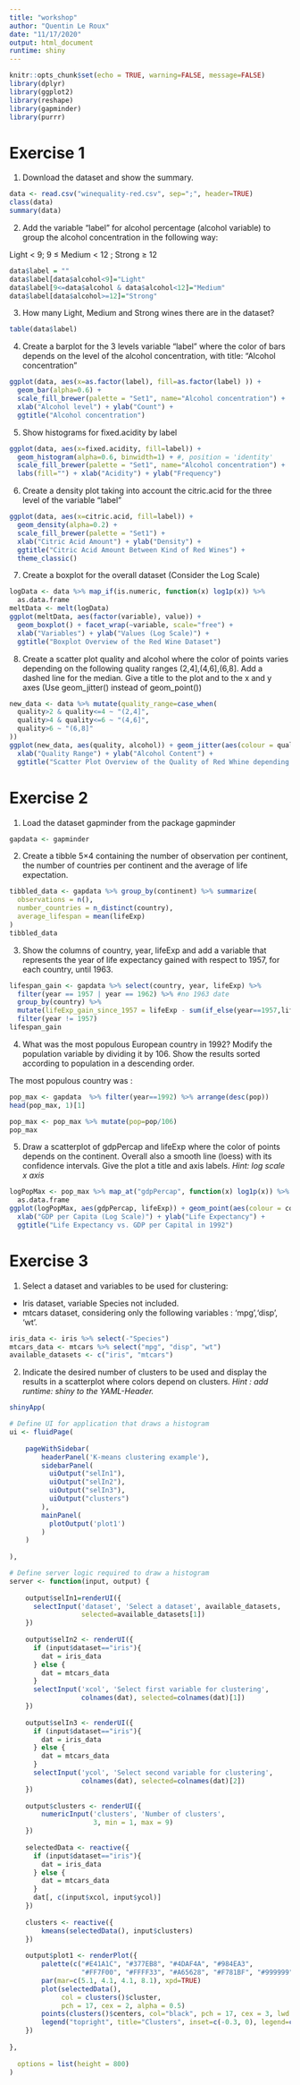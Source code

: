 ```yaml
---
title: "workshop"
author: "Quentin Le Roux"
date: "11/17/2020"
output: html_document
runtime: shiny
---
```


```r
knitr::opts_chunk$set(echo = TRUE, warning=FALSE, message=FALSE)
library(dplyr)
library(ggplot2)
library(reshape)
library(gapminder)
library(purrr)
```

# Exercise 1

1. Download the dataset and show the summary.

```r
data <- read.csv("winequality-red.csv", sep=";", header=TRUE)
class(data)
summary(data)
```

2. Add the variable “label” for alcohol percentage (alcohol variable) to group the alcohol concentration in the following way:

Light < 9; 9 ≤ Medium < 12 ; Strong ≥ 12

```r
data$label = ""
data$label[data$alcohol<9]="Light"
data$label[9<=data$alcohol & data$alcohol<12]="Medium"
data$label[data$alcohol>=12]="Strong"
```

3. How many Light, Medium and Strong wines there are in the dataset?

```r
table(data$label)
```

4. Create a barplot for the 3 levels variable “label” where the color of bars depends on the level of the alcohol concentration, with title: “Alcohol concentration”

```r
ggplot(data, aes(x=as.factor(label), fill=as.factor(label) )) +  
  geom_bar(alpha=0.6) +
  scale_fill_brewer(palette = "Set1", name="Alcohol concentration") +
  xlab("Alcohol level") + ylab("Count") + 
  ggtitle("Alcohol concentration")
```

5. Show histograms for fixed.acidity by label

```r
ggplot(data, aes(x=fixed.acidity, fill=label)) +
  geom_histogram(alpha=0.6, binwidth=1) + #, position = 'identity'
  scale_fill_brewer(palette = "Set1", name="Alcohol concentration") +
  labs(fill="") + xlab("Acidity") + ylab("Frequency")
```

6. Create a density plot taking into account the citric.acid for the three level of the variable “label”

```r
ggplot(data, aes(x=citric.acid, fill=label)) +
  geom_density(alpha=0.2) +
  scale_fill_brewer(palette = "Set1") +
  xlab("Citric Acid Amount") + ylab("Density") + 
  ggtitle("Citric Acid Amount Between Kind of Red Wines") + 
  theme_classic()
```

7. Create a boxplot for the overall dataset (Consider the Log Scale)

```r
logData <- data %>% map_if(is.numeric, function(x) log1p(x)) %>%
  as.data.frame
meltData <- melt(logData)
ggplot(meltData, aes(factor(variable), value)) +
  geom_boxplot() + facet_wrap(~variable, scale="free") + 
  xlab("Variables") + ylab("Values (Log Scale)") +
  ggtitle("Boxplot Overview of the Red Wine Dataset")

```

8. Create a scatter plot quality and alcohol where the color of points varies depending on the following quality ranges (2,4],(4,6],(6,8]. Add a dashed line for the median. Give a title to the plot and to the x and y axes (Use geom_jitter() instead of geom_point())

```r
new_data <- data %>% mutate(quality_range=case_when(
  quality>2 & quality<=4 ~ "(2,4]",
  quality>4 & quality<=6 ~ "(4,6]",
  quality>6 ~ "(6,8]"
))
ggplot(new_data, aes(quality, alcohol)) + geom_jitter(aes(colour = quality_range)) + 
  xlab("Quality Range") + ylab("Alcohol Content") +
  ggtitle("Scatter Plot Overview of the Quality of Red Whine depending on Alcohol") + stat_summary(fun.y=median, geom="line", colour="black", linetype=2)
```


# Exercise 2

1. Load the dataset gapminder from the package gapminder

```r
gapdata <- gapminder
```

2. Create a tibble 5×4 containing the number of observation per continent, the number of countries per continent and the average of life expectation.

```r
tibbled_data <- gapdata %>% group_by(continent) %>% summarize(
  observations = n(),
  number_countries = n_distinct(country),
  average_lifespan = mean(lifeExp)
)
tibbled_data
```

3. Show the columns of country, year, lifeExp and add a variable that represents the year of life expectancy gained with respect to 1957, for each country, until 1963.

```r
lifespan_gain <- gapdata %>% select(country, year, lifeExp) %>%
  filter(year == 1957 | year == 1962) %>% #no 1963 date
  group_by(country) %>%
  mutate(lifeExp_gain_since_1957 = lifeExp - sum(if_else(year==1957,lifeExp,0))) %>%
  filter(year != 1957)
lifespan_gain
```

4. What was the most populous European country in 1992? Modify the population variable by dividing it by 106. Show the results sorted according to population in a descending order.

The most populous country was :
```r
pop_max <- gapdata  %>% filter(year==1992) %>% arrange(desc(pop))
head(pop_max, 1)[1]
```

```r
pop_max <- pop_max %>% mutate(pop=pop/106)
pop_max
```

5. Draw a scatterplot of gdpPercap and lifeExp where the color of points depends on the continent. Overall also a smooth line (loess) with its confidence intervals. Give the plot a title and axis labels. *Hint: log scale x axis*

```r
logPopMax <- pop_max %>% map_at("gdpPercap", function(x) log1p(x)) %>%
  as.data.frame
ggplot(logPopMax, aes(gdpPercap, lifeExp)) + geom_point(aes(colour = continent)) + geom_smooth(method = loess) + 
  xlab("GDP per Capita (Log Scale)") + ylab("Life Expectancy") +
  ggtitle("Life Expectancy vs. GDP per Capital in 1992")
```

# Exercise 3
1. Select a dataset and variables to be used for clustering:
  - Iris dataset, variable Species not included.
  - mtcars dataset, considering only the following variables : ‘mpg’,‘disp’, ‘wt’.

```r
iris_data <- iris %>% select(-"Species")
mtcars_data <- mtcars %>% select("mpg", "disp", "wt")
available_datasets <- c("iris", "mtcars")
```

2. Indicate the desired number of clusters to be used and display the results in a scatterplot where colors depend on clusters. *Hint : add runtime: shiny to the YAML-Header.*

```r
shinyApp(

# Define UI for application that draws a histogram
ui <- fluidPage(
    
    pageWithSidebar(
        headerPanel('K-means clustering example'),
        sidebarPanel(
          uiOutput("selIn1"),
          uiOutput("selIn2"),
          uiOutput("selIn3"),
          uiOutput("clusters")
        ),
        mainPanel(
          plotOutput('plot1')
        )
    )
    
),

# Define server logic required to draw a histogram
server <- function(input, output) {
    
    output$selIn1=renderUI({
      selectInput('dataset', 'Select a dataset', available_datasets,
                  selected=available_datasets[1])
    })
    
    output$selIn2 <- renderUI({
      if (input$dataset=="iris"){
        dat = iris_data
      } else {
        dat = mtcars_data
      }
      selectInput('xcol', 'Select first variable for clustering',
                  colnames(dat), selected=colnames(dat)[1])
    })
    
    output$selIn3 <- renderUI({
      if (input$dataset=="iris"){
        dat = iris_data
      } else {
        dat = mtcars_data
      }
      selectInput('ycol', 'Select second variable for clustering',
                  colnames(dat), selected=colnames(dat)[2])
    })
    
    output$clusters <- renderUI({
        numericInput('clusters', 'Number of clusters', 
                     3, min = 1, max = 9)
    })
    
    selectedData <- reactive({
      if (input$dataset=="iris"){
        dat = iris_data
      } else {
        dat = mtcars_data
      }
      dat[, c(input$xcol, input$ycol)]
    })
    
    clusters <- reactive({
        kmeans(selectedData(), input$clusters)
    })
    
    output$plot1 <- renderPlot({
        palette(c("#E41A1C", "#377EB8", "#4DAF4A", "#984EA3",
                  "#FF7F00", "#FFFF33", "#A65628", "#F781BF", "#999999"))
        par(mar=c(5.1, 4.1, 4.1, 8.1), xpd=TRUE)
        plot(selectedData(),
             col = clusters()$cluster,
             pch = 17, cex = 2, alpha = 0.5)
        points(clusters()$centers, col="black", pch = 17, cex = 3, lwd = 5)
        legend("topright", title="Clusters", inset=c(-0.3, 0), legend=c(paste("Cluster", 1:input$clusters),"Centroids"), pch=c(rep.int(17,input$clusters),17), col=c(1:input$clusters,"black"))
    })
    
},
  
  options = list(height = 800)
)
```